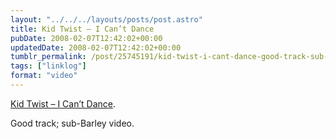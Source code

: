 ```yaml
---
layout: "../../../layouts/posts/post.astro"
title: Kid Twist – I Can’t Dance
pubDate: 2008-02-07T12:42:02+00:00
updatedDate: 2008-02-07T12:42:02+00:00
tumblr_permalink: /post/25745191/kid-twist-i-cant-dance-good-track-sub-barley
tags: ["linklog"]
format: "video"
---
```



<YouTube id="https://www.youtube.com/watch?v=yd9x0P4nnjU" />

[Kid Twist &#8211; I Can&rsquo;t Dance][1].

Good track; sub-Barley video.

[1]: https://www.youtube.com/watch?v=yd9x0P4nnjU
